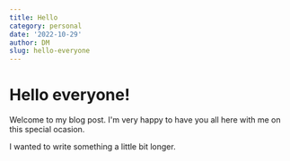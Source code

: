 ```yaml
---
title: Hello
category: personal
date: '2022-10-29'
author: DM
slug: hello-everyone
---
```


# Hello everyone!

Welcome to my blog post. I'm very happy to have you all here with me on this special ocasion.

I wanted to write something a little bit longer.
